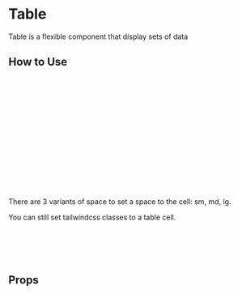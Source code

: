 
# Table

Table is a flexible component that display sets of data

<Canvas of={SimpleTable} />

## How to Use

```html
<lob-table space="md">
  <TableHeader>
    <div>Name</div>
    <div>Description</div>
  </TableHeader>
  <TableBody>
    <TableRow v-for="item in items">
      <div>{{item.name}}</div>
      <div>{{item.description}}</div>
    </TableRow>
    <TableRow :single-cell-row="true">
      <div>{{item.fullLineDescription}}</div>
    </TableRow>
  </TableBody>
</lob-table>
```

There are 3 variants of space to set a space to the cell: sm, md, lg.

You can still set tailwindcss classes to a table cell.

```html
<TableHeader>
  <div class="px-3 py-4">Name</div>
  <div>Description</div>
</TableHeader>
```

## Props

<ArgTypes story={PRIMARY_STORY} />
